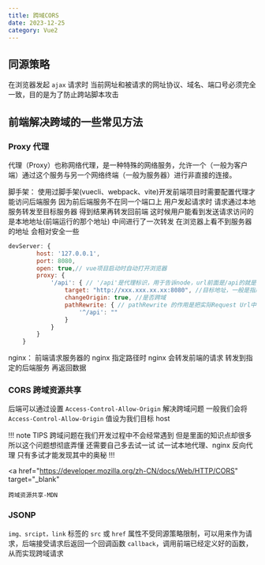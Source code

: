 ```yaml
---
title: 跨域CORS
date: 2023-12-25
category: Vue2
---
```


## 同源策略

在浏览器发起 `ajax` 请求时 当前网址和被请求的网址协议、域名、端口号必须完全一致，目的是为了防止跨站脚本攻击

## 前端解决跨域的一些常见方法

### Proxy 代理

代理（Proxy）也称网络代理，是一种特殊的网络服务，允许一个（一般为客户端）通过这个服务与另一个网络终端（一般为服务器）进行非直接的连接。

脚手架：
使用过脚手架(vuecli、webpack、vite)开发前端项目时需要配置代理才能访问后端服务 因为前后端服务不在同一个端口上 用户发起请求时 请求通过本地服务转发至目标服务器 得到结果再转发回前端 这时候用户能看到发送请求访问的是本地地址(前端运行的那个地址) 中间进行了一次转发 在浏览器上看不到服务器的地址 会相对安全一些

```js
devServer: {
        host: '127.0.0.1',
        port: 8080,
        open: true,// vue项目启动时自动打开浏览器
        proxy: {
            '/api': { // '/api'是代理标识，用于告诉node，url前面是/api的就是使用代理的
                target: "http://xxx.xxx.xx.xx:8080", //目标地址，一般是指后台服务器地址
                changeOrigin: true, //是否跨域
                pathRewrite: { // pathRewrite 的作用是把实际Request Url中的'/api'用""代替
                    '^/api': ""
                }
            }
        }
    }
```

nginx：
前端请求服务器的 nginx 指定路径时 nginx 会转发前端的请求 转发到指定的后端服务 再返回数据

### CORS 跨域资源共享

后端可以通过设置 `Access-Control-Allow-Origin` 解决跨域问题 一般我们会将`Access-Control-Allow-Origin` 值设为我们目标 host

!!! note TIPS
跨域问题在我们开发过程中不会经常遇到 但是里面的知识点却很多 所以这个问题想彻底弄懂 还需要自己多去试一试 试一试本地代理、nginx 反向代理 只有多试才能发现其中的奥秘
!!!

<a
	href="https://developer.mozilla.org/zh-CN/docs/Web/HTTP/CORS"
	target="_blank"
>
	跨域资源共享-MDN
</a>

### JSONP

`img、srcipt，link` 标签的 `src` 或 `href` 属性不受同源策略限制，可以用来作为请求，后端接受请求后返回一个回调函数 `callback`，调用前端已经定义好的函数，从而实现跨域请求
